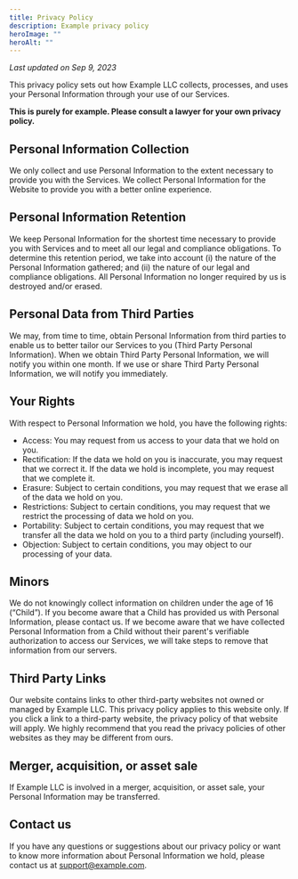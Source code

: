 ```yaml
---
title: Privacy Policy
description: Example privacy policy
heroImage: ""
heroAlt: ""
---
```


_Last updated on Sep 9, 2023_

This privacy policy sets out how Example LLC collects, processes, and uses your Personal Information through your use of our Services.

**This is purely for example. Please consult a lawyer for your own privacy policy.**

## Personal Information Collection

We only collect and use Personal Information to the extent necessary to provide you with the Services. We collect Personal Information for the Website to provide you with a better online experience.

## Personal Information Retention

We keep Personal Information for the shortest time necessary to provide you with Services and to meet all our legal and compliance obligations. To determine this retention period, we take into account (i) the nature of the Personal Information gathered; and (ii) the nature of our legal and compliance obligations. All Personal Information no longer required by us is destroyed and/or erased.

## Personal Data from Third Parties

We may, from time to time, obtain Personal Information from third parties to enable us to better tailor our Services to you (Third Party Personal Information). When we obtain Third Party Personal Information, we will notify you within one month. If we use or share Third Party Personal Information, we will notify you immediately.

## Your Rights

With respect to Personal Information we hold, you have the following rights:

- Access: You may request from us access to your data that we hold on you.
- Rectification: If the data we hold on you is inaccurate, you may request that we correct it. If the data we hold is incomplete, you may request that we complete it.
- Erasure: Subject to certain conditions, you may request that we erase all of the data we hold on you.
- Restrictions: Subject to certain conditions, you may request that we restrict the processing of data we hold on you.
- Portability: Subject to certain conditions, you may request that we transfer all the data we hold on you to a third party (including yourself).
- Objection: Subject to certain conditions, you may object to our processing of your data.

## Minors

We do not knowingly collect information on children under the age of 16 (“Child”). If you become aware that a Child has provided us with Personal Information, please contact us. If we become aware that we have collected Personal Information from a Child without their parent's verifiable authorization to access our Services, we will take steps to remove that information from our servers.

## Third Party Links

Our website contains links to other third-party websites not owned or managed by Example LLC. This privacy policy applies to this website only. If you click a link to a third-party website, the privacy policy of that website will apply. We highly recommend that you read the privacy policies of other websites as they may be different from ours.

## Merger, acquisition, or asset sale

If Example LLC is involved in a merger, acquisition, or asset sale, your Personal Information may be transferred.

## Contact us

If you have any questions or suggestions about our privacy policy or want to know more information about Personal Information we hold, please contact us at support@example.com.